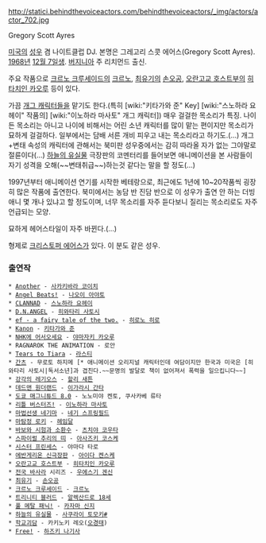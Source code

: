 http://statici.behindthevoiceactors.com/behindthevoiceactors/_img/actors/actor_702.jpg

Gregory Scott Ayres 

[[미국]]의 [[성우]] 겸 나이트클럽 DJ. 본명은 그레고리 스콧 에어스(Gregory Scott Ayres). [[1968년]] [[12월 7일]]생. [[버지니아]] 주 리치먼드 출신.

주요 작품으로 [[크르노 크루세이드]]의 [[크르노]], [[최유기]]의 [[손오공(최유기)|손오공]], [[오란고교 호스트부]]의 [[히타치인 카오루]] 등이 있다.

가끔 [[개그 캐릭터]]들을 맡기도 한다.(특히 [wiki:"키타가와 준" Key] [wiki:"스노하라 요헤이" 작품의] [wiki:"이노하라 마사토" 개그 캐릭터]) 매우 걸걸한 목소리가 특징. 나이 든 목소리는 아니고 나이에 비해서는 어린 소년 캐릭터를 많이 맡는 편이지만 목소리가 묘하게 걸걸하다. 일부에서는 담배 서른 개비 피우고 내는 목소리라고 하기도.(...) 개그+변태 속성의 캐릭터에 관해서는 북미판 성우중에서는 감히 따라올 자가 없는 그야말로 절륜이다(...) [[하늘의 유실물]] 극장판의 코멘터리를 들어보면 애니메이션을 본 사람들이 자기 성격을 오해(~~변태취급~~)하는것 같다는 말을 할 정도(...)

1997년부터 애니메이션 연기를 시작한 베테랑으로, 최근에도 1년에 10~20작품씩 굉장히 많은 작품에 출연한다. 북미에서는 농담 반 진담 반으로 이 성우가 출연 안 하는 더빙 애니 몇 개나 있냐고 할 정도이며, 너무 목소리를 자주 듣다보니 질리는 목소리로도 자주 언급되는 모양. 

묘하게 헤어스타일이 자주 바뀐다.(...)

형제로 [[크리스토퍼 에어스]]가 있다. 이 분도 같은 성우.

=== 출연작 ===
 * [[Another]] - [[사카키바라 코이치]]
 * [[Angel Beats!]] - [[나오이 아야토]]
 * [[CLANNAD]] - [[스노하라 요헤이]]
 * [[D.N.ANGEL]] - [[히와타리 사토시]]
 * [[ef - a fairy tale of the two.]] - [[히로노 히로]]
 * [[Kanon]] - [[키타가와 준]]
 * [[NHK에 어서오세요]] - [[야마자키 카오루]]
 * RAGNAROK THE ANIMATION - 로안
 * [[Tears to Tiara]] - [[라스티]]
 * [[간츠]] - 무로토 하지메 [* 애니메이션 오리지널 캐릭터인데 여담이지만 한국과 미국은 [히와타리 사토시|독서소년]과 겹친다.~~문명의 발달로 책이 없어져서 폭력을 일으킵니다~~]
 * [[강각의 레기오스]] - [[할리 새튼]]
 * [[데드맨 원더랜드]] - [[이가라시 간타]]
 * [[도쿄 매그니튜드 8.0]] - 노노미야 켄토, 쿠사카베 류타
 * [[리틀 버스터즈!]] - [[이노하라 마사토]]
 * [[마법선생 네기마]] - [[네기 스프링필드]]
 * [[마탐정 로키]] - [[헤임달]]
 * [[바보와 시험과 소환수]] - [[츠치야 코우타]]
 * [[스파이럴 추리의 띠]] - [[아사즈키 코스케]]
 * [[시스터 프린세스]] - 야마다 타로
 * [[에반게리온 신극장판]] - [[아이다 켄스케]]
 * [[오란고교 호스트부]] - [[히타치인 카오루]]
 * [[전국 바사라]] 시리즈 - [[우에스기 겐신]]
 * [[최유기]] - [[손오공(최유기)|손오공]]
 * [[크르노 크루세이드]] - [[크르노]]
 * [[트리니티 블러드]] - [[알렉산드로 18세]] 
 * [[풀 메탈 패닉!]] - [[카자마 신지]]
 * [[하늘의 유실물]] - [[사쿠라이 토모키]][http://youtu.be/YU2RiHNryDQ #]
 * [[학교괴담]] - 카키노키 레오([[오경태]])
 * [[Free!]] - [[하즈키 나기사]]
